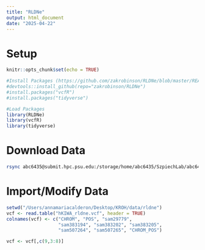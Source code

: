 ```yaml
---
title: "RLDNe"
output: html_document
date: "2025-04-22"
---
```


# Setup

```r
knitr::opts_chunk$set(echo = TRUE)

#Install Packages (https://github.com/zakrobinson/RLDNe/blob/master/README.md)
#devtools::install_github(repo="zakrobinson/RLDNe")
#install.packages("vcfR")
#install.packages("tidyverse")

#Load Packages
library(RLDNe)
library(vcfR)
library(tidyverse)
```

# Download Data

```bash
rsync abc6435@submit.hpc.psu.edu:/storage/home/abc6435/SzpiechLab/abc6435/KROH/data/rldne/hKIWA_rldne.vcf /Users/annamariacalderon/Desktop/KROH/data/rldne
```

# Import/Modify Data

```r
setwd("/Users/annamariacalderon/Desktop/KROH/data/rldne")
vcf <- read.table("hKIWA_rldne.vcf", header = TRUE)
colnames(vcf) <- c("CHROM", "POS", "sam29779", 
                   "sam383194", "sam383202", "sam383205", 
                   "sam507264", "sam507265", "CHROM_POS")

vcf <- vcf[,c(9,3:8)]

```
